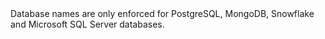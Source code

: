 <Admonition type="warning">
Database names are only enforced for PostgreSQL, MongoDB, Snowflake and Microsoft SQL Server databases.
</Admonition>
